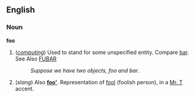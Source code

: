 ==English==
=== Noun ===
'''foo'''
# (''[[computing]]'') Used to stand for some unspecified entity.  Compare [[bar]]. See Also [[FUBAR]]
#: ''Suppose we have two objects, foo and bar''.
# (''slang'') Also '''[[foo']]'''.  Representation of [[fool]] (foolish person), in a [[w:Mr. T|Mr. T]] accent.